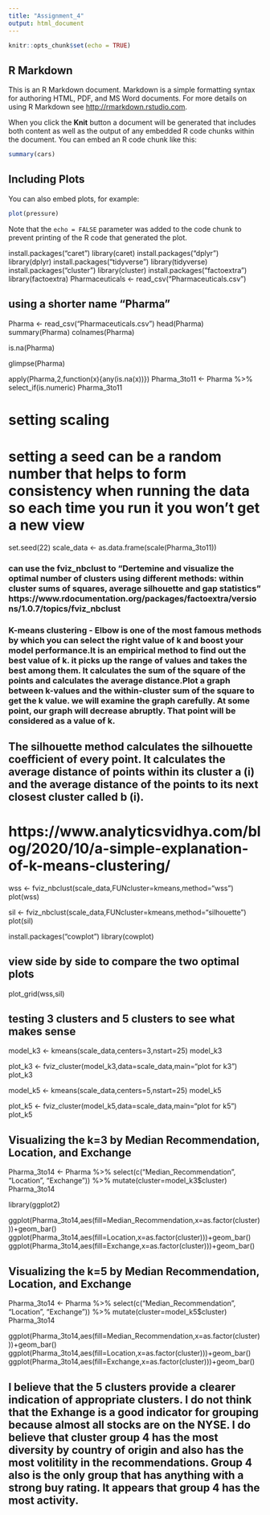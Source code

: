 ```yaml
---
title: "Assignment_4"
output: html_document
---
```


```r
knitr::opts_chunk$set(echo = TRUE)
```

## R Markdown

This is an R Markdown document. Markdown is a simple formatting syntax for authoring HTML, PDF, and MS Word documents. For more details on using R Markdown see <http://rmarkdown.rstudio.com>.

When you click the **Knit** button a document will be generated that includes both content as well as the output of any embedded R code chunks within the document. You can embed an R code chunk like this:

```r
summary(cars)
```

## Including Plots

You can also embed plots, for example:

```r
plot(pressure)
```

Note that the `echo = FALSE` parameter was added to the code chunk to prevent printing of the R code that generated the plot.

install.packages("caret")
library(caret)
install.packages("dplyr")
library(dplyr)
install.packages("tidyverse")
library(tidyverse)
install.packages("cluster")
library(cluster)
install.packages("factoextra")
library(factoextra)
Pharmaceuticals <- read_csv("Pharmaceuticals.csv")


## using a shorter name "Pharma"

Pharma <- read_csv("Pharmaceuticals.csv")
head(Pharma)
summary(Pharma)
colnames(Pharma)

is.na(Pharma)

glimpse(Pharma)

apply(Pharma,2,function(x){any(is.na(x))})
Pharma_3to11 <- Pharma %>% select_if(is.numeric)
Pharma_3to11

# setting scaling 
# setting a seed can be a random number that helps to form consistency when running the data so each time you run it you won't get a new view

set.seed(22)
scale_data <- as.data.frame(scale(Pharma_3to11))


### can use the fviz_nbclust to "Dertemine and visualize the optimal number of clusters using different methods: within cluster sums of squares, average silhouette and gap statistics" https://www.rdocumentation.org/packages/factoextra/versions/1.0.7/topics/fviz_nbclust


### K-means clustering - Elbow is one of the most famous methods by which you can select the right value of k and boost your model performance.It is an empirical method to find out the best value of k. it picks up the range of values and takes the best among them. It calculates the sum of the square of the points and calculates the average distance.Plot a graph between k-values and the within-cluster sum of the square to get the k value. we will examine the graph carefully. At some point, our graph will decrease abruptly. That point will be considered as a value of k.

## The silhouette method calculates the silhouette coefficient of every point. It calculates the average distance of points within its cluster a (i) and the average distance of the points to its next closest cluster called b (i).

# https://www.analyticsvidhya.com/blog/2020/10/a-simple-explanation-of-k-means-clustering/


wss <- fviz_nbclust(scale_data,FUNcluster=kmeans,method="wss")
plot(wss)

sil <- fviz_nbclust(scale_data,FUNcluster=kmeans,method="silhouette")
plot(sil)


install.packages("cowplot")
library(cowplot)

## view side by side to compare the two optimal plots

plot_grid(wss,sil)


## testing 3 clusters and 5 clusters to see what makes sense

model_k3 <- kmeans(scale_data,centers=3,nstart=25)
model_k3

plot_k3 <- fviz_cluster(model_k3,data=scale_data,main="plot for k3")
plot_k3

model_k5 <- kmeans(scale_data,centers=5,nstart=25)
model_k5

plot_k5 <- fviz_cluster(model_k5,data=scale_data,main="plot for k5")
plot_k5


## Visualizing the k=3 by Median Recommendation, Location, and Exchange

Pharma_3to14 <- Pharma %>% select(c("Median_Recommendation", "Location", "Exchange")) %>% mutate(cluster=model_k3$cluster)
Pharma_3to14

library(ggplot2)


ggplot(Pharma_3to14,aes(fill=Median_Recommendation,x=as.factor(cluster)))+geom_bar()
ggplot(Pharma_3to14,aes(fill=Location,x=as.factor(cluster)))+geom_bar()
ggplot(Pharma_3to14,aes(fill=Exchange,x=as.factor(cluster)))+geom_bar()


## Visualizing the k=5 by Median Recommendation, Location, and Exchange


Pharma_3to14 <- Pharma %>% select(c("Median_Recommendation", "Location", "Exchange")) %>% mutate(cluster=model_k5$cluster)
Pharma_3to14


ggplot(Pharma_3to14,aes(fill=Median_Recommendation,x=as.factor(cluster)))+geom_bar()
ggplot(Pharma_3to14,aes(fill=Location,x=as.factor(cluster)))+geom_bar()
ggplot(Pharma_3to14,aes(fill=Exchange,x=as.factor(cluster)))+geom_bar()


## I believe that the 5 clusters provide a clearer indication of appropriate clusters. I do not think that the Exhange is a good indicator for grouping because almost all stocks are on the NYSE. I do believe that cluster group 4 has the most diversity by country of origin and also has the most volitility in the recommendations. Group 4 also is the only group that has anything with a strong buy rating. It appears that group 4 has the most activity.








